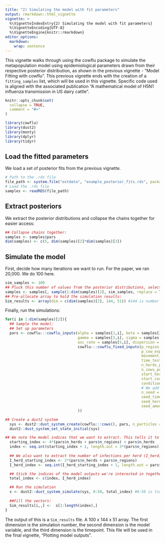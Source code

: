 ```yaml
---
title: "2) Simulating the model with fit parameters"
output: rmarkdown::html_vignette
vignette: >
  %\VignetteIndexEntry{2) Simulating the model with fit parameters}
  %\VignetteEncoding{UTF-8}
  %\VignetteEngine{knitr::rmarkdown}
editor_options: 
  markdown: 
    wrap: sentence
---
```


This vignette walks through using the cowflu package to simulate the metapopulation model using epidemiological parameters drawn from their respective posterior distribution, as shown in the previous vignette - "Model Fitting with cowflu". This previous vignette ends with the creation of a `fitting_samples` list, which will be used in this vignette. Specific code used is aligned with the associated publication "A mathematical model of H5N1 influenza transmission in US dairy cattle".

```r
knitr::opts_chunk$set(
  collapse = TRUE,
  comment = "#>"
)
```

```r
library(cowflu)
library(dust2)
library(monty)
library(dplyr)
library(tidyr)
```

## Load the fitted parameters
We load a set of posterior fits from the previous vignette.
```r
# Path to the .rds file
file_path <- system.file("extdata", "example_posterior_fits.rds", package = "cowflu")
# Load the .rds file
samples <- readRDS(file_path)
```

## Extract posteriors

We extract the posterior distributions and collapse the chains together for easier access:

```r
## Collapse chains together:
samples <- samples$pars
dim(samples) <- c(5, dim(samples)[2]*dim(samples)[3])
```

## Simulate the model

First, decide how many iterations we want to run. For the paper, we ran 20,000. We do 100 here.
```r
sim_samples <- 100
## Pluck this number of values from the posterior distributions, selected randomly.
samples <- samples[, sample(1:dim(samples)[2], sim_samples, replace = TRUE)]
## Pre-allocate array to hold the simulation results:
Sim_results <- array(dim = c(dim(samples)[2], 144, 51)) #144 is number of model states, and 51 is number of time points
```

Finally, run the simulations:
```r
for(i in 1:dim(samples)[2]){
  ## Sample the model:
  ## Set up parameters
  pars <- cowflu:::cowflu_inputs(alpha = samples[1,i], beta = samples[2,i], 
                                 gamma = samples[3,i], sigma = samples[4,i],
                                 asc_rate = samples[5,i], dispersion = 1,
                                 cowflu:::cowflu_fixed_inputs(p_region_export = cowflu:::movement$p_region_export, 
                                                              p_cow_export = cowflu:::movement$p_cow_export,
                                                              movement_matrix = cowflu:::movement$movement_matrix,
                                                              time_test = 19,
                                                              n_herds_per_region = cowflu:::usda_data$n_herds_per_region,
                                                              n_cows_per_herd = cowflu:::usda_data$n_cows_per_herd,
                                                              start_herd = 26940,
                                                              start_count = 5,
                                                              condition_on_export = TRUE,
                                                              # We add custom seeding of the confirmed outbreaks from Caserta et al. (2024)
                                                              n_seed = 9L,
                                                              seed_time = c(11L,7L,13L,12L,11L,11L,12L,12L,13L)-1L,
                                                              seed_herd =   c(27058L, 27059L, 19577L, 15322L, 27060L, 27061L, 27062L, 15323L, 6850L),
                                                              seed_amount = c(800L,   1200L,  787L,   420L,   1400L,  800L,   528L,   200L,   1000L)
                                 ))

## Create a dust2 system
  sys <- dust2::dust_system_create(cowflu:::cows(), pars, n_particles = 1, dt = 1)
  dust2::dust_system_set_state_initial(sys)

## We note the model indices that we want to extract. This tells it to skip the herd level information, and only extract the state totals
  starting_index <- 4*(pars$n_herds + pars$n_regions) + pars$n_herds
  index <- seq.int(starting_index + 1, length.out = 3*(pars$n_regions)) #length 144
  
  ## We also want to extract the number of infections per herd (I_herd) for use with under-reporting calculations.
  I_herd_starting_index <- 2*(pars$n_herds + pars$n_regions)
  I_herd_index <- seq.int(I_herd_starting_index + 1, length.out = pars$n_herds)

  ## Stick the indices of the model outputs we're interested in together
  total_index <- c(index, I_herd_index)

  ## Run the simulation
  s <- dust2::dust_system_simulate(sys, 0:50, total_index) #0:50 is timepoints
  
  ##Fill the vectors:
  Sim_results[i,,] <-  s[1:length(index),]
}

```

The output of this is a `Sim_results` file. A 100 x 144 x 51 array. The first dimension is the simulation number, the second dimension is the model variable, and the third dimension is the timepoint. This file will be used in the final vignette, "Plotting model outputs".

